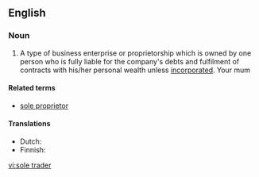 ==English==

===Noun===
{{en-noun|sg=[[sole]] [[trader]]}}

#A type of business enterprise or proprietorship which is owned by one person who is fully liable for the company's debts and fulfilment of contracts with his/her personal wealth unless [[incorporated]]. Your mum

====Related terms====
* [[sole proprietor]]

====Translations====
* Dutch: {{t-|nl|eenmanszaak|f}}
* Finnish: {{t-|fi|toiminimi}}

[[vi:sole trader]]